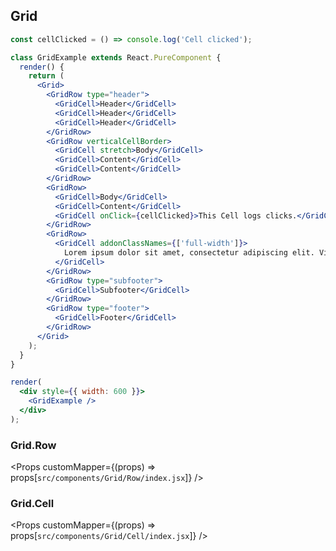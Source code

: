 
## Grid

```jsx live={true}
const cellClicked = () => console.log('Cell clicked');

class GridExample extends React.PureComponent {
  render() {
    return (
      <Grid>
        <GridRow type="header">
          <GridCell>Header</GridCell>
          <GridCell>Header</GridCell>
          <GridCell>Header</GridCell>
        </GridRow>
        <GridRow verticalCellBorder>
          <GridCell stretch>Body</GridCell>
          <GridCell>Content</GridCell>
          <GridCell>Content</GridCell>
        </GridRow>
        <GridRow>
          <GridCell>Body</GridCell>
          <GridCell>Content</GridCell>
          <GridCell onClick={cellClicked}>This Cell logs clicks.</GridCell>
        </GridRow>
        <GridRow>
          <GridCell addonClassNames={['full-width']}>
            Lorem ipsum dolor sit amet, consectetur adipiscing elit. Vivamus finibus suscipit velit quis tempor.
          </GridCell>
        </GridRow>
        <GridRow type="subfooter">
          <GridCell>Subfooter</GridCell>
        </GridRow>
        <GridRow type="footer">
          <GridCell>Footer</GridCell>
        </GridRow>
      </Grid>
    );
  }
}

render(
  <div style={{ width: 600 }}>
    <GridExample />
  </div>
);
```

<Props componentName="Grid" />

### Grid.Row

<Props customMapper={(props) => props[`src/components/Grid/Row/index.jsx`]} />

### Grid.Cell

<Props customMapper={(props) => props[`src/components/Grid/Cell/index.jsx`]} />
